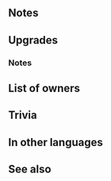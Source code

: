 {{Weapon Infobox
|tagid=SID_フィンブル
|weaponType=Blue Tome
|might=14
|range=2
|effect=Grants Res+3. At start of combat, if【Penalty】 is active on unit or if unit's HP < 100%, neutralizes penalties on unit and grants Atk/Spd/Def/Res+4 during combat.<br><br>【Penalty】<br>All effects that last "on foe through its next action." Includes penalties inflicted by a skill like Panic or Threaten and negative status effects (preventing counterattacks, restricting movement, or the effects of a skill like Triangle Adept or Guard).
|cost=400
|exclusive=1
|userVersion1=Closed
|userVersion2=Open
|userVersion3=Gleam Closed
|userVersion4=Gleam Open
|statModifiers=0,14,0,0,3
|required=Thoron
|refinePaths=default
|refineSP=400
|refineMedals=500
|refineDews=200
|upgradedEffect=Grants Res+3. At start of combat, if【Penalty】 is active on unit, unit's HP ≤ 99%, or foe's HP ≥ 75%, grants Atk/Spd/Def/Res+4 to unit and neutralizes unit's penalties during combat.<br><br>【Penalty】<br>All effects that last "on foe through its next action." Includes penalties inflicted by a skill like Panic or Threaten and negative status effects (preventing counterattacks, restricting movement, or the effects of a skill like Triangle Adept or Guard).
|effectSkill1=If unit is within 3 spaces of an ally, grants Atk/Spd/Def/Res+4 to unit and inflicts Atk/Res-X on foe during combat (X = 10 - foe's max Special cooldown count value × 2; min 2; if foe does not have a Special skill, penalty = 2). If unit is within 3 spaces of support partner, unit makes a guaranteed follow-up attack during combat.
|properties=random_owner
}}
==Notes==
{{EffectfromPenalty|target=unit|temporary buffs and penalty neutralization effects}}
{{Penalty neutralization}}
{{Temporary buffs}}
==Upgrades==
{{Weapon Upgrade List}}
===Notes===
{{Temporary debuffs|name={{St|Fimbulvetr|refine=Skill1}}}}
{{Guaranteed follow-up interaction}}
{{SupportPartner|effect=guaranteed follow-up|name={{St|Fimbulvetr|refine=Skill1}}}}
==List of owners==
{{Skill Hero List}}
==Trivia==
{{NorseMyth|is the three-year-long harsh winter that precedes [[Wikipedia:Ragnarök|Ragnarök]].}}
==In other languages==
{{OtherLanguages
|english=Fimbulvetr
|japanese=フィンブル
|german=Fimbulwinter
|spanishEU=Fimbulvetr
|spanishLA=Fimbulvetr
|french=Fimbulvetr
|italian=Fimbulvetr
|chineseTW=芬布爾
|portuguese=Fimbulvetr
}}
==See also==
{{See also skills|cond=WikiName LIKE '%fimbulvetr%' OR (Description LIKE '%if unit_s HP < 100%grants%/%+%during combat%' OR Description LIKE '%if%penalty%active on unit%grants%/%+%during combat%') AND Exclusive='1' OR Description LIKE '%=%foe_s max special cooldown count%'}}
{{Weapons Navbox}}